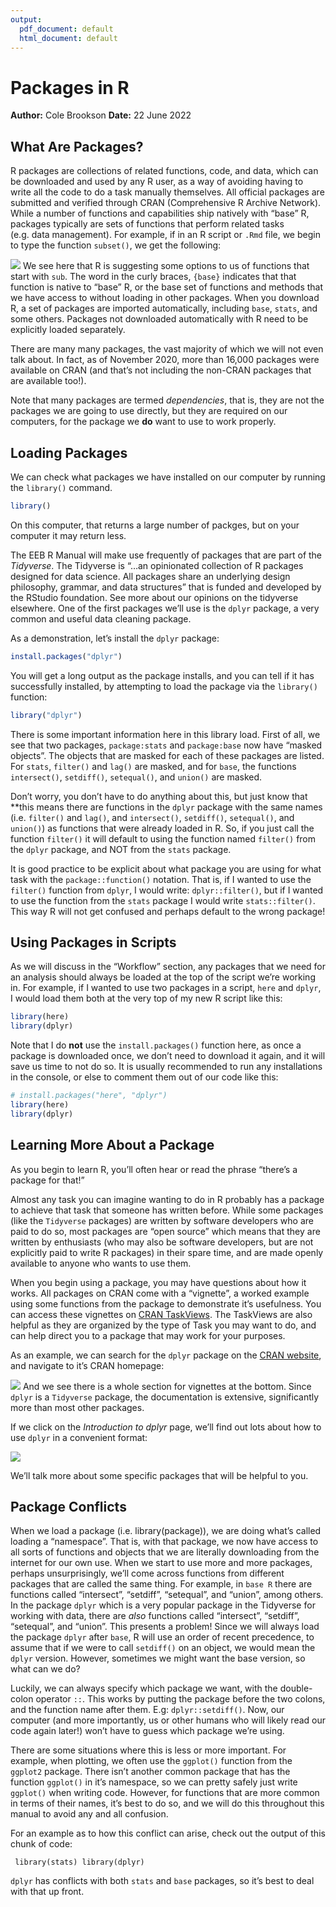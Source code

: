 ```yaml
---
output:
  pdf_document: default
  html_document: default
---
```

# Packages in R
**Author:** Cole Brookson
**Date:** 22 June 2022

## What Are Packages?

R packages are collections of related functions, code, and data, which can be downloaded and used by any R user, as a way of avoiding having to write all the code to do a task manually themselves. All official packages are submitted and verified through CRAN (Comprehensive R Archive Network). While a number of functions and capabilities ship natively with "base" R, packages typically are sets of functions that perform related tasks (e.g. data management). For example, if in an R script or `.Rmd` file, we begin to type the function `subset()`, we get the following: 

![](./img/code-completion.png)
We see here that R is suggesting some options to us of functions that start with `sub`. The word in the curly braces, `{base}` indicates that that function is native to "base" R, or the base set of functions and methods that we have access to without loading in other packages. When you download R, a set of packages are imported automatically, including `base`, `stats`, and some others. Packages not downloaded automatically with R need to be explicitly loaded separately. 

There are many many packages, the vast majority of which we will not even talk about. In fact, as of November 2020, more than 16,000 packages were available on CRAN (and that's not including the non-CRAN packages that are available too!).

Note that many packages are termed *dependencies*, that is, they are not the packages we are going to use directly, but they are required on our computers, for the package we **do** want to use to work properly. 

## Loading Packages

We can check what packages we have installed on our computer by running the `library()` command. 
```r
library()
```
On this computer, that returns a large number of packges, but on your computer it may return less. 

The EEB R Manual will make use frequently of packages that are part of the *Tidyverse*. The Tidyverse is "...an opinionated collection of R packages designed for data science. All packages share an underlying design philosophy, grammar, and data structures" that is funded and developed by the RStudio foundation. See more about our opinions on the tidyverse elsewhere. One of the first packages we'll use is the `dplyr` package, a very common and useful data cleaning package. 

As a demonstration, let's install the `dplyr` package: 

```r
install.packages("dplyr")
```
You will get a long output as the package installs, and you can tell if it has successfully installed, by attempting to load the package via the `library()` function:
```r
library("dplyr")
```
There is some important information here in this library load. First of all, we see that two packages, `package:stats` and `package:base` now have "masked objects". The objects that are masked for each of these packages are listed. For `stats`, `filter()` and `lag()` are masked, and for `base`, the functions `intersect()`, `setdiff()`, `setequal()`, and `union()` are masked. 

Don't worry, you don't have to do anything about this, but just know that **this means there are functions in the `dplyr` package with the same names (i.e. `filter()` and `lag()`, and `intersect()`, `setdiff()`, `setequal()`, and `union()`) as functions that were already loaded in R. So, if you just call the function `filter()` it will default to using the function named `filter()` from the `dplyr` package, and NOT from the `stats` package. 

It is good practice to be explicit about what package you are using for what task with the `package::function()` notation. That is, if I wanted to use the `filter()` function from `dplyr`, I would write: `dplyr::filter()`, but if I wanted to use the function from the `stats` package I would write `stats::filter()`. This way R will not get confused and perhaps default to the wrong package!

## Using Packages in Scripts

As we will discuss in the "Workflow" section, any packages that we need for an analysis should always be loaded at the top of the script we're working in. For example, if I wanted to use two packages in a script, `here` and `dplyr`, I would load them both at the very top of my new R script like this: 

```r
library(here)
library(dplyr)
```
Note that I do **not** use the `install.packages()` function here, as once a package is downloaded once, we don't need to download it again, and it will save us time to not do so. It is usually recommended to run any installations in the console, or else to comment them out of our code like this: 
```r
# install.packages("here", "dplyr")
library(here)
library(dplyr)
```

## Learning More About a Package

As you begin to learn R, you'll often hear or read the phrase "there's a package for that!" 

Almost any task you can imagine wanting to do in R probably has a package to achieve that task that someone has written before. While some packages (like the `Tidyverse` packages) are written by software developers who are paid to do so, most packages are "open source" which means that they are written by enthusiasts (who may also be software developers, but are not explicitly paid to write R packages) in their spare time, and are made openly available to anyone who wants to use them. 

When you begin using a package, you may have questions about how it works. All packages on CRAN come with a "vignette", a worked example using some functions from the package to demonstrate it's usefulness. You can access these vignettes on [CRAN TaskViews](https://cran.r-project.org/web/views/). The TaskViews are also helpful as they are organized by the type of Task you may want to do, and can help direct you to a package that may work for your purposes. 

As an example, we can search for the `dplyr` package on the [CRAN website](https://cran.r-project.org/web/packages/available_packages_by_name.html), and navigate to it's CRAN homepage: 

![](./img/dplyr-home.png)
And we see there is a whole section for vignettes at the bottom. Since `dplyr` is a `Tidyverse` package, the documentation is extensive, significantly more than most other packages. 

If we click on the *Introduction to dplyr* page, we'll find out lots about how to use `dplyr` in a convenient format: 

![](./img/dplyr-vignette.png)

We'll talk more about some specific packages that will be helpful to you. 

## Package Conflicts

When we load a package (i.e. library(package)), we are doing what's called loading a "namespace". That is, with that package, we now have access to all sorts of functions and objects that we are literally downloading from the internet for our own use. When we start to use more and more packages, perhaps unsurprisingly, we'll come across functions from different packages that are called the same thing. For example, in <code>base R</code> there are functions called "intersect", "setdiff", "setequal", and "union", among others. In the package <code>dplyr</code> which is a very popular package in the Tidyverse for working with data, there are <em>also</em> functions called "intersect", "setdiff", "setequal", and "union". This presents a problem! Since we will always load the package <code>dplyr</code> after <code>base</code>, R will use an order of recent precedence, to assume that if we were to call <code>setdiff()</code> on an object, we would mean the <code>dplyr</code> version. However, sometimes we might want the base version, so what can we do? 

Luckily, we can always specify which package we want, with the double-colon operator <code>::</code>. This works by putting the package before the two colons, and the function name after them. E.g: <code>dplyr::setdiff()</code>. Now, our computer (and more importantly, us or other humans who will likely read our code again later!) won't have to guess which package we're using. 

There are some situations where this is less or more important. For example, when plotting, we often use the <code>ggplot()</code> function from the <code>ggplot2</code> package. There isn't another common package that has the function <code>ggplot()</code> in it's namespace, so we can pretty safely just write <code>ggplot()</code> when writing code. However, for functions that are more common in terms of their names, it's best to do so, and we will do this throughout this manual to avoid any and all confusion. 

For an example as to how this conflict can arise, check out the output of this chunk of code: 

<code>
library(stats)
library(dplyr)
</code>

<code>dplyr</code> has conflicts with both <code>stats</code> and <code>base</code> packages, so it's best to deal with that up front. 

